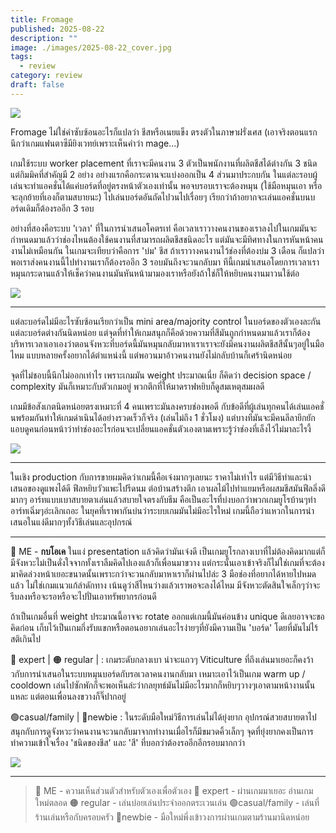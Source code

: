 ```yaml
---
title: Fromage
published: 2025-08-22
description: ""
image: ./images/2025-08-22_cover.jpg
tags:
  - review
category: review
draft: false
---
```

![](./images/2025-08-22_cover.jpg)

Fromage ไม่ใช่คำซับซ้อนอะไรก็แปลว่า ชีสหรือเนยแข็ง ตรงตัวในภาษาฝรั่งเศส (เอาจริงตอนแรกนึกว่าเกมแฟนตาซีมียิงเวทย์เพราะเห็นคำว่า mage...)

เกมใช้ระบบ worker placement ที่เราจะมีคนงาน 3 ตัวเป็นพนักงานที่ผลิตชีสได้ต่างกัน 3 ชนิด แต่กิมมิคที่สำคัญมี 2 อย่าง อย่างแรกคือกระดานจะแบ่งออกเป็น 4 ส่วนมาประกบกัน ในแต่ละรอบผู้เล่นจะทำแอคชั่นได้แค่บอร์ดที่อยู่ตรงหน้าตัวเองเท่านั้น พอจบรอบเราจะต้องหมุน (ใช้มือหมุนเอา หรือจะลุกย้ายที่เองก็ตามสบายนะ) ไปเล่นบอร์ดอันถัดไปวนไปเรื่อยๆ เรียกว่าถ้าอยากจะเล่นแอคชั่นบนบอร์ดเดิมก็ต้องรออีก 3 รอบ

อย่างที่สองคือระบบ 'เวลา' ที่ในการนำเสนอโคตรเท่ คือเวลาเราวางคนงานของเราลงไปในเกมมันจะกำหนดมาแล้วว่าช่องไหนต้องใช้คนงานที่สามารถผลิตชีสชนิดอะไร แต่มันจะมีทิศทางในการหันหน้าคนงานไม่เหมือนกัน ในเกมจะเทียบว่าคือการ 'บ่ม' ชีส ถ้าเราวางคนงานไว้ช่องที่ต้องบ่ม 3 เดือน ก็แปลว่าพอเราส่งคนงานนี้ไปทำงานเราก็ต้องรออีก 3 รอบมันถึงจะวนกลับมา ทีนี้เกมนำเสนอโดยการเวลาเราหมุนกระดานแล้วให้เช็คว่าคนงานมันหันหน้ามามองเราหรือยังถ้าใช่ก็ให้หยิบคนงานมาวนใช้ต่อ

![](./images/2025-08-22_img0.jpg)

---
แต่ละบอร์ดไม่มีอะไรซับซ้อนเรียกว่าเป็น mini area/majority control ในบอร์ดของตัวเองละกันแต่ละบอร์ดต่างกันนิดหน่อย แต่จุดที่ทำให้เกมสนุกก็คือด้วยความที่สีมันถูกกำหนดมาแล้วเราก็ต้องบริหารเวลาเอาเองว่าตอนจังหวะที่บอร์ดนี้มันหมุนกลับมาหาเราเราจะยังมีคนงานผลิตชีสสีนั้นๆอยู่ในมือไหม แบบหลายครั้งอยากได้ตำแหน่งนี้ แต่พอวนมาอ้าวคนงานยังไม่กลับบ้านก็เศร้านิดหน่อย

จุดที่ไม่ชอบนี้นึกไม่ออกเท่าไร เพราะเกมมัน weight ประมาณเนี่ย ก็คิดว่า decision space / complexity มันก็เหมาะกับตัวเกมอยู่ พวกตึกที่ให้มาดราฟหยิบก็ดูสมเหตุสมผลดี

เกมมีข้อสังเกตนิดหน่อยตรงเหมาะที่ 4 คนเพราะมันลงครบช่องพอดี กับข้อดีที่ผู้เล่นทุกคนได้เล่นแอคชั่นพร้อมกันทำให้เกมดำเนินได้อย่างรวดเร็วก็จริง (เล่นไม่ถึง 1 ชั่วโมง) แต่บางทีมันจะมีคนลีลายึกยักแอบดูคนก่อนหน้าว่าทำช่องอะไรก่อนจะเปลี่ยนแอคชั่นตัวเองตามเพราะรู้ว่าช่องที่เล็งไว้ไม่มาละไรงี้

![](./images/2025-08-22_img1.jpg)

---
ในเชิง production กับการขายผมคิดว่าเกมนี้คือเจ๋งมากๆเลยนะ ราคาไม่เท่าไร แต่มีวิธีทำและนำเสนอของดูแพงได้ดี ฟีลหยิบวัวแพะไปรีดนม ต่อบ้านสร้างตึก เอาผลไม้ไปทำแยมหรือผสมชีสมันฟีลลิ่งดีมากๆ อาร์ทแบบเบาสบายตาเล่นแล้วสบายใจตรงกับธีม คือเป็นอะไรที่บ่งบอกว่าพวกเกมยูโรบ้านๆทำอาร์ทเฉิ่มๆอ่ะเลิกเถอะ ในยุคที่เราพากันบ่นว่าระบบเกมมันไม่มีอะไรใหม่ เกมนี้ถือว่าแหวกในการนำเสนอในแง่ดีมากๆทั้งวิธีเล่นและอุปกรณ์

---
🐸 ME - **กบโอเค** ในแง่ presentation แล้วคิดว่ามันเจ๋งดี เป็นเกมยูโรกลางเบาที่ไม่ต้องคิดมากแต่ก็มีจังหวะไม่เป็นดั่งใจจากทั้งเราลืมคิดไปเองแล้วก็เพื่อนมาขวาง แต่กระนั้นเอาเข้าจริงก็ไม่ใช่เกมที่จะต้องมาคิดล่วงหน้าเยอะขนาดนั้นเพราะกว่าจะวนกลับมาหาเราก็ผ่านไปล่ะ 3 มือช่องที่อยากได้หายไปหมดแล้ว ไม่ใช่เกมแนวแก้ลำดักทาง เน้นดูว่าสีไหนว่างแล้วเราพอจะลงได้ไหม มีจังหวะตัดสินใจเล็กๆว่าจะรีบลงหรือจะรอหรือจะไปปั่นเอาทรัพยากรก่อนดี 

ถ้าเป็นเกมอื่นที่ weight ประมาณนี้อาจจะ rotate ออกแต่เกมนี้มันค่อนข้าง unique ดีเลยอาจจะขอคิดก่อน เก็บไว้เป็นเกมกึ่งรับแขกหรือตอนอยากเล่นอะไรง่ายๆที่ยังมีความเป็น 'บอร์ด' โดยที่มันไม่ไร้สติเกินไป

🔴 expert  | 🟠 regular | : เกมระดับกลางเบา น่าจะแถวๆ Viticulture ที่ถึงเล่นมาเยอะก็คงว้าวกับการนำเสนอในระบบหมุนบอร์ดกับรอเวลาคนงานกลับมา เหมาะเอาไว้เป็นเกม warm up / cooldown เล่นไปซักพักก็จะพอเห็นล่ะว่ากลยุทธ์มันไม่มีอะไรมากก็หยิบๆวางๆเอาตามหน้างานนั้นแหละ แต่ตอนเพื่อนลงขวางก็จิ๊ปากอยู่

🟢casual/family | 🧸newbie : ในระดับมือใหม่วิธีการเล่นไม่ได้ยุ่งยาก อุปกรณ์สวยสบายตาไปสนุกกับการดูจังหวะว่าคนงานจะวนกลับมาจากทำงานเมื่อไรก็มีขมวดคิ้วเล็กๆ จุดที่ยุ่งยากคงเป็นการทำความเข้าใจเรื่อง 'ชนิดของชีส' และ 'สี' ที่บอกว่าต้องรออีกอีกรอบมากกว่า

![](./images/2025-08-22_img2.jpg)

---
> 🐸 ME - ความเห็นส่วนตัวสำหรับตัวเองเพื่อตัวเอง
> 🔴 expert - ผ่านเกมมาเยอะ อ่านเกมใหม่ตลอด
> 🟠 regular - เล่นบ่อยเล่นประจำออกตระเวนเล่น
> 🟢casual/family - เล่นที่ร้านเล่นหรือกับครอบครัว
> 🧸newbie - มือใหม่พึ่งเข้าวงการผ่านเกมตามร้านมานิดหน่อย
